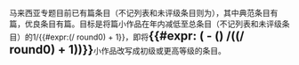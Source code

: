 {{to do
| inner=
[[Image:Nuvola_apps_korganizer.svg|50px]]

*学习[[维基百科:新手入门/主页|如何编辑维基百科]]。
*参与[[维基百科:马来西亚专题|马来西亚专题]]。
*[[维基百科:列明来源|寻找来源]]，确保内容[[维基百科:可供查证|可供查证]]。
*[[维基百科:您的第一篇条目|创建]]一篇马来西亚类条目。
*在马来西亚相关条目底部（相关条目项）放置{{tl|Portal|马来西亚}}和{{tl|Portal|东南亚}}或其他主题首页模板。
*在条目的讨论页顶部放置{{tl|马来西亚专题}}模板。
*[[:Category:马来西亚小作品|扩充小作品]]，[[:分类:小作品级马来西亚条目|提高其质量]]。
*翻译英文维基百科的[[File:Featured_article_star.svg|20px]][[:en:Category:FA-Class_Malaysia_articles|典范条目]]、[[File:Symbol_a_class.svg|20px]][[:en:Category:A-Class_Malaysia_articles|甲级条目]]和[[File:Symbol_support_vote.svg|20px]][[:en:Category:GA-Class_Malaysia_articles|优良条目]]，马来文维基百科也可以。
*定期更新本页与专题页面（大约每隔一个月）。
*参与条目的[[维基百科:新条目推荐/候选|新条目推荐候选]]、[[维基百科:同行评审|同行评审]]、[[维基百科:优良条目评选|优良条目评选]]、[[维基百科:典范条目评选|典范条目评选]]以及[[维基百科:特色列表评选|特色列表评选]]。
*翻译<nowiki>{{马来西亚主题}}</nowiki>的绿链链接。
*有朝一日，中文维基百科的马来西亚类条目质量也会提升。
}}

马来西亚专题目前已有<span style="font-size: 150%">'''{{formatnum:{{ACbPaC|project=马来西亚|FA|A|GA|B|C|Start|FL|List|Unassessed|Stub}}}}'''</span>篇条目（不记列表和未评级条目则为<span style="font-size: 150%">'''{{formatnum:{{ACbPaC|project=马来西亚|FA|A|GA|B|C|Start|Stub}}}}'''</span>），其中典范条目有<span style="font-size: 140%">{{ACbPaC|project=马来西亚|FA}}</span>篇，优良条目有<span style="font-size: 140%">{{ACbPaC|project=马来西亚|GA}}</span>篇。目标是将'''<span style="font-size: 140%">{{ACbPaC|project=马来西亚|stub}}</span>'''篇小作品在{{CURRENTYEAR}}年内减低至总条目（不记列表和未评级条目）的1/{{#expr:({{ACbPaC|project=马来西亚|FA|A|GA|B|C|Start|Stub}}/{{ACbPaC|project=马来西亚|stub}} round0) + 1}}，即将<span style="font-size: 150%">'''{{#expr: ( {{ACbPaC|project=马来西亚|stub}} - ({{ACbPaC|project=马来西亚|FA|A|GA|B|C|Start|Stub}}) /(({{ACbPaC|project=马来西亚|FA|A|GA|B|C|Start|Stub}}/{{ACbPaC|project=马来西亚|stub}} round0) + 1))}}'''</span>小作品改写成初级或更高等级的条目。
{{Progression rainbow/auto|马来西亚}}